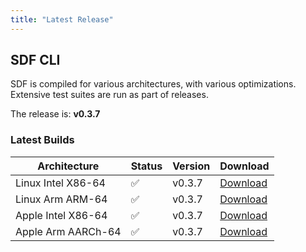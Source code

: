 ```yaml
---
title: "Latest Release" 
---
```


## SDF CLI

SDF is compiled for various architectures, with various optimizations. Extensive
test suites are run as part of releases.

The  release is: **v0.3.7**

### Latest Builds

| Architecture           | Status | Version | Download |
| ---------------------- | ------ | ------- | -------- |
| Linux Intel X86-64     |   ✅   | v0.3.7  | [Download](https://cdn.sdf.com/releases/download/sdf-v0.3.7-x86_64-unknown-linux-musl.tar.gz) |
| Linux Arm ARM-64       |   ✅   | v0.3.7  | [Download](https://cdn.sdf.com/releases/download/sdf-v0.3.7-arm-unknown-linux-gnueabihf.tar.gz) |
| Apple Intel X86-64     |   ✅   | v0.3.7  | [Download](https://cdn.sdf.com/releases/download/sdf-v0.3.7-x86_64-apple-darwin.tar.gz) |
| Apple Arm AARCh-64     |   ✅   | v0.3.7  | [Download](https://cdn.sdf.com/releases/download/sdf-v0.3.7-aarch64-apple-darwin.tar.gz) |
